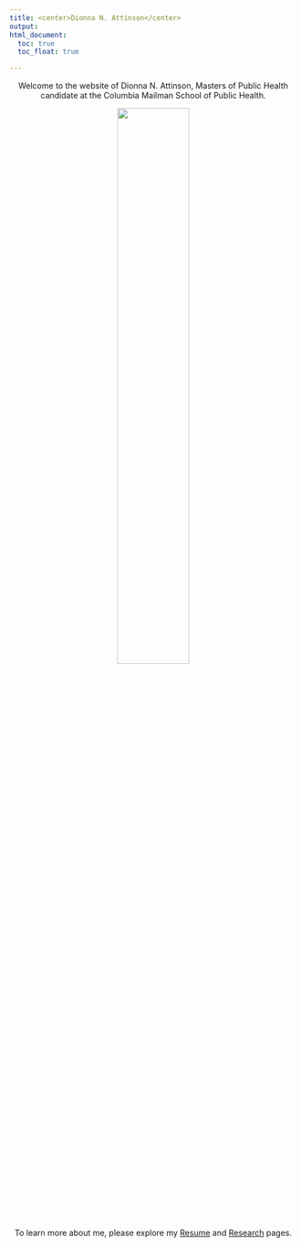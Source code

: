 ```yaml
---
title: <center>Dionna N. Attinson</center>
output: 
html_document:
  toc: true
  toc_float: true 

---
```

<center>Welcome to the website of Dionna N. Attinson, Masters of Public Health candidate at the Columbia Mailman School of Public Health. 


<img src="Attinson 2.jpg" style="width:50%">

To learn more about me, please explore my [Resume](about.html) and [Research](presentations.html) pages. </center> 
